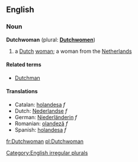 ==English==
===Noun===
'''Dutchwoman''' (plural: '''[[Dutchwomen]]''')
#a [[Dutch]] [[woman]]; a woman from the [[Netherlands]]

====Related terms====
*[[Dutchman]]

====Translations====
*Catalan: [[holandesa]] ''f''
*Dutch: [[Nederlandse]] ''f''
*German: [[Niederländerin]] ''f''
*Romanian: [[olandeză]] ''f''
*Spanish: [[holandesa]] ''f''

[[Category:English irregular plurals]]

[[fr:Dutchwoman]]
[[pl:Dutchwoman]]